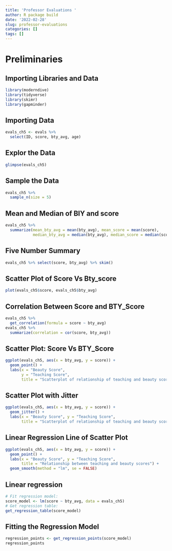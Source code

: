 ```yaml
---
title: 'Professor Evaluations '
author: R package build
date: '2022-02-28'
slug: professor-evaluations
categories: []
tags: []
---
```

# Preliminaries
## Importing Libraries and Data
```r
library(moderndive)
library(tidyverse)
library(skimr)
library(gapminder)
```

## Importing Data

```r
evals_ch5 <- evals %>%
  select(ID, score, bty_avg, age)
```

## Explor the Data
```r
glimpse(evals_ch5)
```

## Sample the Data

```r
evals_ch5 %>%
  sample_n(size = 5)
```

## Mean and Median of BIY and score

```r
evals_ch5 %>%
  summarize(mean_bty_avg = mean(bty_avg), mean_score = mean(score),
            median_bty_avg = median(bty_avg), median_score = median(score))
```

## Five Number Summary

```r
evals_ch5 %>% select(score, bty_avg) %>% skim()
```

## Scatter Plot of Score Vs Bty_score

```r
plot(evals_ch5$score, evals_ch5$bty_avg)
```

## Correlation Between Score and BTY_Score
```r
evals_ch5 %>% 
  get_correlation(formula = score ~ bty_avg)
evals_ch5 %>% 
  summarize(correlation = cor(score, bty_avg))
```

## Scatter Plot: Score Vs BTY_Score

```r
ggplot(evals_ch5, aes(x = bty_avg, y = score)) +
  geom_point() +
  labs(x = "Beauty Score", 
       y = "Teaching Score",
       title = "Scatterplot of relationship of teaching and beauty scores")
```

## Scatter Plot with Jitter
```r
ggplot(evals_ch5, aes(x = bty_avg, y = score)) +
  geom_jitter() +
  labs(x = "Beauty Score", y = "Teaching Score",
       title = "Scatterplot of relationship of teaching and beauty scores")
```

## Linear Regression Line of Scatter Plot

```r
ggplot(evals_ch5, aes(x = bty_avg, y = score)) +
  geom_point() +
  labs(x = "Beauty Score", y = "Teaching Score",
       title = "Relationship between teaching and beauty scores") +  
  geom_smooth(method = "lm", se = FALSE)
```

## Linear regression

```r
# Fit regression model:
score_model <- lm(score ~ bty_avg, data = evals_ch5)
# Get regression table:
get_regression_table(score_model)
```

## Fitting the Regression Model

```r
regression_points <- get_regression_points(score_model)
regression_points
```





